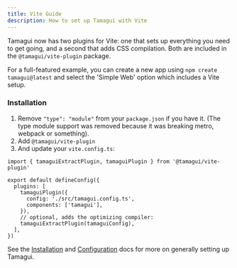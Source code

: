 ```yaml
---
title: Vite Guide
description: How to set up Tamagui with Vite
---
```


Tamagui now has two plugins for Vite: one that sets up everything you need to get going, and a second that adds CSS compilation. Both are included in the `@tamagui/vite-plugin` package.

For a full-featured example, you can create a new app using `npm create tamagui@latest` and select the 'Simple Web' option which includes a Vite setup.

### Installation

1. Remove `"type": "module"` from your `package.json` if you have it. (The type module support was removed because it was breaking metro, webpack or something).
2. Add `@tamagui/vite-plugin`
3. And update your `vite.config.ts`:

```tsx
import { tamaguiExtractPlugin, tamaguiPlugin } from '@tamagui/vite-plugin'

export default defineConfig({
  plugins: [
    tamaguiPlugin({
      config: './src/tamagui.config.ts',
      components: ['tamagui'],
    }),
    // optional, adds the optimizing compiler:
    tamaguiExtractPlugin(tamaguiConfig),
  ],
})
```

See the [Installation](/docs/intro/installation) and [Configuration](/docs/core/configuration) docs for more on generally setting up Tamagui.
